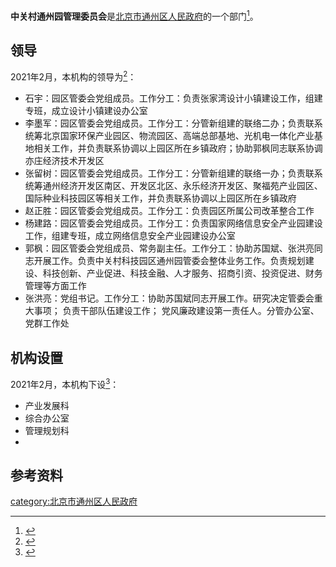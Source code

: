 {{coord|display=title}}
{{Infobox PRCG 
|中共机构名称 = <!--可选，用于中共党、团、群系统的机构，自动套红、分类 -->
|机构名称 = 中关村通州园管理委员会
|机构名称2 = 
|对国外称 = 
|标志1 = <!-- 可用于下列机构印章中心图案（按官方规定）：Danghui R.svg 或 {{中国国徽名}} 或 CPPCC emblem.png，此时该机构标志列于“标志2”-->
|标志1宽度 = 
|标志1说明 = 
|标志2 = <!-- 可用于下列机构印章中心图案（按官方规定）：Red_star.svg（多数省部级以下行政机关以及多数事业单位），此时该机构标志列于“标志1”-->
|标志2宽度 = 
|标志2说明 = 
|牌子2 = <!--“一个机构两块牌子”且条目未合并时用。若“单机构的多牌子”在同一条目，可在“机构名称”栏换行并列——其中中共组织应用红色字体。另外，同一机构更名前的旧牌子列在“前身”，继承其他机构的牌子的情况则说明于“被接替者”。-->
|加挂牌子 = 
|合署办公 = <!-- “合署办公”且条目未合并时用。如在同一条目应各有各的信息框 -->
|中共合署办公  =  <!-- 与中共机构合署办公 -->
|人员名称 = <!--缺省时显示为“'''主要官员'''” -->
|人员链接 = <!--该机构人员介绍条目/段落的百科内部链接，自动加“[[　|　]]” 。-->
|届数 = 
|任期始 = 
|任期终 = 
|职位1 = 
|人员1 = 
|衔级1 = 
|职位2 = 
|职数2 = <!-- 编制人数 -->
|人员2 = <!-- 形如：[[单名|单　名]]{{wrap}}[[某某某_(中国政府官员)|某某某]] -->
|人数2 = <!-- 实有现任人数 -->
|职位3 = 
|人员3 = 
|职位4 = 
|人员4 = 
|职位5 = 
|人员5 = 
|上诉法院 =  <!-- 非终审法院适用 -->
|上级机构 = <!-- 不分业务/组织时，或者有特殊上级机构如政法委时 -->
|业务上级 =  <!-- 地方政府部门等适用 -->
|组织上级 = [[北京市通州区人民政府|北京市通州区人民政府]]
|中共上级 = 
|中共本级 = 
|本级纪检监察 = <!-- 自2018年6月起，中央纪委国家监委统一设立派驻机构，名称为“中央纪律检查委员会国家监察委员会派驻纪检监察组”。 -->
|机构类型 = <!-- 如：中级人民法院、中共中央直属机构 -->
|行政级别 = <!-- 中央编制填：正国级、副国级、正部级、副部级、正司局级、副司局级……，地方编制填：正省级、副省级、正地厅级、副地厅级…… 自动设页面分类（后缀“单位”） -->
|授权法源 = <!-- 如：宪法、人大决定、行政法规 -->
|组织法规 = <!-- 如：组织法、“三定”规定 -->
|职能 = 
|职责 = 
|权限 = 
|管辖范围 = 
|编制人数 = 
|在职人数 = 
|离退人数 =
|履行出资人职责的机构 = <!-- 如：国资委、财政部 -->
|注册资金 = 
|总资产 = 
|总负债 = 
|资产负债率 = 
|年度拨款 = 
|年度支出 = 
<!--“下级机构”栏一般用于列出/链接下级机构的分类和每类机构的个数；具体机构名可以列举在条目正文、有关列表、子机构导航模板（没有子机构导航模板时或必要时也可以制作利用本模板制作{{某母机构信息框}}模板，导航子机构的类别等特殊条目）-->
|下级链接 = <!--下级机构条目/段落的百科内部链接，自动加“[[　|　]]” 。-->
|子类1 = <!--如：办公厅-->
|子项1 = <!--如：1-->
|子类2 = <!-- 如：内设机构 -->
|子项2 = 
|子类2.1 = <!-- 如：批准/实有内设机构数 -->
|子项2.1 =
|子类2.2 = <!-- 如：职能司局/处/室 -->
|子项2.2 = 
|子类10 = <!-- 如：[[国务院部委管理的国家局|国家局]] -->
|子项10 = <!-- 如：[[国家信访局|国家信访局]] -->
|电话 = {{tel|86|10|61560038}}
|电话0 = <!-- 特服热线 -->
|电子邮件=yuanquguanweihui@126.com
|官网 = 
|公开 = <!-- 政府信息公开处，如官网信息公开专栏 -->
|场所1 = 办公地址
|地址1 = [[北京市|北京市]][[通州区_(北京市)|通州区]]张家湾镇广源东街1号<ref name="机构信息">{{cite web |title=机构信息 |url=http://www.bjtzh.gov.cn/bjtz/xxfb/zgcyq/jbxx.shtml |website=北京市通州区人民政府 |accessdate=2021-02-16 |archive-date=2022-03-03 |archive-url=https://web.archive.org/web/20220303095452/http://www.bjtzh.gov.cn/bjtz/xxfb/zgcyq/jbxx.shtml }}</ref>
|邮址1 =
|邮编1 = 101113
|电话1 = 
|交通1 =
|官网1 =
|场所2 = <!-- 如：某部门、服务大厅、信访处等等 -->
|邮编2 =
|交通2 =
|官网2 =
|场所3 =
|邮编3 =
|交通3 =
|官网3 =
|链接 = <!-- 相关链接 -->
|账户 =
|沿革链接 = <!--机构沿革目/段落的百科内部链接，自动加“[[　|　]]” 。-->
|被接替者 =
|时期1 =
|机构1 =
|时期2 =
|机构2 =
|时期3 =
|机构3 =
|接替者 =
|image1 =
|width1 =
|caption1 =
|脚注 = <!-- 脚注区。可以用<references />，避免使用{{Reflist}}。没有脚注的留空。-->
}}
'''中关村通州园管理委员会'''是[[北京市通州区人民政府|北京市通州区人民政府]]的一个部门<ref name="机构职责">{{cite web |title=机构职责 |url=http://www.bjtzh.gov.cn/bjtz/xxfb/zgcyq/fdzz.shtml |website=北京市通州区人民政府 |accessdate=2021-02-16}}</ref>。

==领导==
2021年2月，本机构的领导为<ref name="领导介绍">{{cite web |title=领导介绍 |url=http://www.bjtzh.gov.cn/bjtz/xxfb/zgcyq/ldjs.shtml |website=北京市通州区人民政府 |accessdate=2021-02-16}}</ref>：
* 石宇：园区管委会党组成员。工作分工：负责张家湾设计小镇建设工作，组建专班，成立设计小镇建设办公室
* 李墨军：园区管委会党组成员。工作分工：分管新组建的联络二办；负责联系统筹北京国家环保产业园区、物流园区、高端总部基地、光机电一体化产业基地相关工作，并负责联系协调以上园区所在乡镇政府；协助郭枫同志联系协调亦庄经济技术开发区
* 张留树：园区管委会党组成员。工作分工：分管新组建的联络一办；负责联系统筹通州经济开发区南区、开发区北区、永乐经济开发区、聚福苑产业园区、国际种业科技园区等相关工作，并负责联系协调以上园区所在乡镇政府
* 赵正胜：园区管委会党组成员。工作分工：负责园区所属公司改革整合工作
* 杨建路：园区管委会党组成员。工作分工：负责国家网络信息安全产业园建设工作，组建专班，成立网络信息安全产业园建设办公室
* 郭枫：园区管委会党组成员、常务副主任。工作分工：协助苏国斌、张洪亮同志开展工作。负责中关村科技园区通州园管委会整体业务工作。负责规划建设、科技创新、产业促进、科技金融、人才服务、招商引资、投资促进、财务管理等方面工作
* 张洪亮：党组书记。工作分工：协助苏国斌同志开展工作。研究决定管委会重大事项； 负责干部队伍建设工作； 党风廉政建设第一责任人。分管办公室、党群工作处

==机构设置==
2021年2月，本机构下设<ref name="机构设置">{{cite web |title=机构设置 |url=http://www.bjtzh.gov.cn/bjtz/xxfb/zgcyq/nsjg.shtml |website=北京市通州区人民政府 |accessdate=2021-02-16}}</ref>：
* 产业发展科
* 综合办公室
* 管理规划科
* 

==参考资料==
{{reflist}}

[[category:北京市通州区人民政府|category:北京市通州区人民政府]]